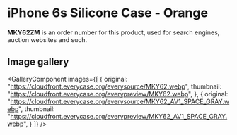 
# iPhone 6s Silicone Case - Orange

<Callout type='info' emoji='👉🏻'>**MKY62ZM** is an order number for this product, used for search engines, auction websites and such.</Callout>

## Image gallery

<GalleryComponent
    images={[
      {
        original: "https://cloudfront.everycase.org/everysource/MKY62.webp",
        thumbnail: "https://cloudfront.everycase.org/everypreview/MKY62.webp",
      },
      {
        original: "https://cloudfront.everycase.org/everysource/MKY62_AV1_SPACE_GRAY.webp",
        thumbnail: "https://cloudfront.everycase.org/everypreview/MKY62_AV1_SPACE_GRAY.webp",
      }
    ]}
  />
